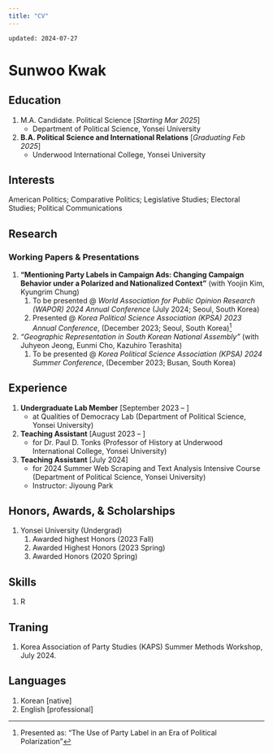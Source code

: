 ```yaml
---
title: "CV"
---
```


`updated: 2024-07-27`

# Sunwoo Kwak
## Education
1. M.A. Candidate. Political Science [*Starting Mar 2025*]
	- Department of Political Science, Yonsei University
2. **B.A. Political Science and International Relations** [*Graduating Feb 2025*]
	- Underwood International College, Yonsei University

## Interests
American Politics; Comparative Politics; Legislative Studies; Electoral Studies; Political Communications

## Research
### Working Papers & Presentations
1. **"Mentioning Party Labels in Campaign Ads: Changing Campaign Behavior under a Polarized and Nationalized Context"** (with Yoojin Kim, Kyungrim Chung)
	1. To be presented @ *World Association for Public Opinion Research (WAPOR) 2024 Annual Conference* (July 2024; Seoul, South Korea)
	1. Presented @ *Korea Political Science Association (KPSA) 2023 Annual Conference*, (December 2023; Seoul, South Korea)[^fn.240727.171145]
2. *"Geographic Representation in South Korean National Assembly"* (with Juhyeon Jeong, Eunmi Cho, Kazuhiro Terashita)
	1. To be presented @ *Korea Political Science Association (KPSA) 2024 Summer Conference*, (December 2023; Busan, South Korea)

## Experience
1. **Undergraduate Lab Member** [September 2023 – ]
	- at Qualities of Democracy Lab (Department of Political Science, Yonsei University) 
2. **Teaching Assistant** [August 2023 – ]
	- for Dr. Paul D. Tonks (Professor of History at Underwood International College, Yonsei University) 
3. **Teaching Assistant** [July 2024]
	- for 2024 Summer Web Scraping and Text Analysis Intensive Course (Department of Political Science, Yonsei University)
	- Instructor: Jiyoung Park

## Honors, Awards, & Scholarships
1. Yonsei University (Undergrad)
	1. Awarded highest Honors (2023 Fall)
	2. Awarded Highest Honors (2023 Spring)
	3. Awarded Honors (2020 Spring)

## Skills
1. R

## Traning
1. Korea Association of Party Studies (KAPS) Summer Methods Workshop, July 2024.

## Languages
1. Korean [native]
2. English [professional]



[^fn.240727.171145]: Presented as: "The Use of Party Label in an Era of Political Polarization"